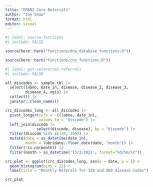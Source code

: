 ```yaml
---
title: "ERBB2 Core Referrals"
author: "Joe Shaw"
format: html
editor: visual
---
```


```r
#| label: source-functions
#| include: FALSE

source(here::here("functions/dna_database_functions.R"))

source(here::here("functions/cnv_functions.R"))

```

```r
#| label: get-colorectal-referrals
#| include: FALSE

all_discodes <- sample_tbl |> 
  select(labno, date_in, disease, disease_2, disease_3, 
         disease_4, ngis) |> 
  collect() |> 
  janitor::clean_names()

crc_discodes_long <- all_discodes |> 
  pivot_longer(cols = -c(labno, date_in),
               values_to = "discode") |> 
  left_join(discode |> 
              select(discode, disease), by = "discode") |> 
  filter(discode %in% c(120, 209)) |> 
  mutate(date = as_datetime(date_in),
         month = lubridate::floor_date(date, "month")) |> 
  filter(!is.na(month)) |> 
  filter(month > as_datetime('13/3/2022', format="%d/%m/%Y"))

crc_plot <- ggplot(crc_discodes_long, aes(x = date, y = )) +
  geom_histogram(bins = 12) +
  labs(title = "Monthly Referals for 120 and 209 disease codes")

crc_plot

```

